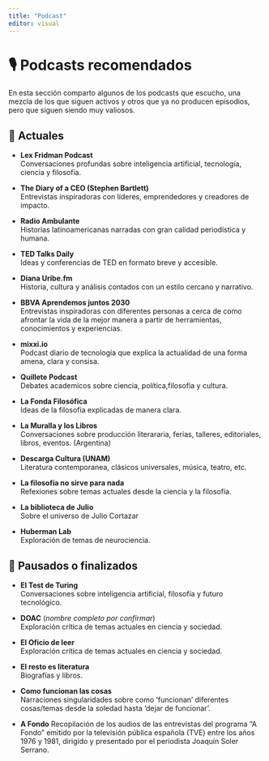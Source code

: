 ```yaml
---
title: "Podcast"
editor: visual
---
```


# 🎙️ Podcasts recomendados

En esta sección comparto algunos de los podcasts que escucho, una mezcla de los que siguen activos y otros que ya no producen episodios, pero que siguen siendo muy valiosos. 

## 🔹 Actuales
- **Lex Fridman Podcast**  
  Conversaciones profundas sobre inteligencia artificial, tecnología, ciencia y filosofía.  

- **The Diary of a CEO (Stephen Bartlett)**  
  Entrevistas inspiradoras con líderes, emprendedores y creadores de impacto.  

- **Radio Ambulante**  
  Historias latinoamericanas narradas con gran calidad periodística y humana.  

- **TED Talks Daily**  
  Ideas y conferencias de TED en formato breve y accesible.  

- **Diana Uribe.fm**  
  Historia, cultura y análisis contados con un estilo cercano y narrativo.  
  
- **BBVA Aprendemos juntos 2030**  
  Entrevistas inspiradoras con diferentes personas a cerca de como afrontar la vida de la mejor manera a partir de herramientas, conocimientos y experiencias. 
  
- **mixxi.io**  
  Podcast diario de tecnología que explica la actualidad de una forma amena, clara y consisa.
  
- **Quillete Podcast**  
  Debates academicos sobre ciencia, política,filosofia y cultura.
  
- **La Fonda Filosófica**  
  Ideas de la filosofia explicadas de manera clara.

- **La Muralla y los Libros**  
  Conversaciones sobre producción literararia, ferias, talleres, editoriales, libros, eventos. (Argentina)

- **Descarga Cultura (UNAM)**  
  Literatura contemporanea, clásicos universales, música, teatro, etc.

- **La filosofía no sirve para nada**  
  Refexiones sobre temas actuales desde la ciencia y la filosofía.

- **La biblioteca de Julio**  
  Sobre el universo de Julio Cortazar

- **Huberman Lab**  
  Exploración de temas de neurociencia.


## 🔹 Pausados o finalizados
- **El Test de Turing**  
  Conversaciones sobre inteligencia artificial, filosofía y futuro tecnológico.  

- **DOAC** (*nombre completo por confirmar*)  
  Exploración crítica de temas actuales en ciencia y sociedad.
  
- **El Oficio de leer**  
  Exploración crítica de temas actuales en ciencia y sociedad.
  
- **El resto es literatura**  
  Biografías y libros.

- **Como funcionan las cosas**  
  Narraciones singularidades sobre como 'funcionan' diferentes cosas/temas desde la 
  soledad  hasta 'dejar de funcionar'.
 
- **A Fondo** 
Recopilación de los audios de las entrevistas del programa "A Fondo" emitido por la televisión pública española (TVE) entre los años 1976 y 1981, dirigido y presentado por el periodista Joaquín Soler Serrano.
  
